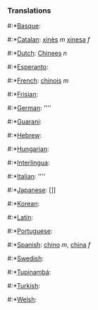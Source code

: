 ===Translations===
#:*[[Basque]]: [[]]
#:*[[Catalan]]: [[xinès]] ''m'' [[xinesa]] ''f''
#:*[[Dutch]]: [[Chinees]] ''n''
#:*[[Esperanto]]: [[]]
#:*[[French]]: [[chinois]] ''m''
#:*[[Frisian]]: [[]]
#:*[[German]]: [[]] ''''
#:*[[Guarani]]: [[]]
#:*[[Hebrew]]: [[]]
#:*[[Hungarian]]: [[]]
#:*[[Interlingua]]: [[]]
#:*[[Italian]]: [[]] ''''
#:*[[Japanese]]: []]
#:*[[Korean]]: [[]]
#:*[[Latin]]: [[]]
#:*[[Portuguese]]: [[]]
#:*[[Spanish]]: [[chino]] ''m'', [[china]] ''f''
#:*[[Swedish]]: [[]]
#:*[[Tupinambá]]: [[]]
#:*[[Turkish]]: [[]]
#:*[[Welsh]]: [[]]